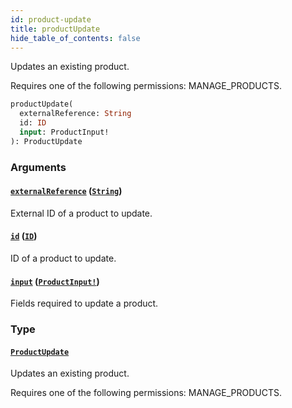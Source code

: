 ```yaml
---
id: product-update
title: productUpdate
hide_table_of_contents: false
---
```


Updates an existing product.

Requires one of the following permissions: MANAGE_PRODUCTS.

```graphql
productUpdate(
  externalReference: String
  id: ID
  input: ProductInput!
): ProductUpdate
```

### Arguments

#### [`externalReference`](#) ([`String`](../../../developer/api-reference/scalars/string))

External ID of a product to update.

#### [`id`](#) ([`ID`](../../../developer/api-reference/scalars/id))

ID of a product to update.

#### [`input`](#) ([`ProductInput!`](../../../developer/api-reference/inputs/product-input))

Fields required to update a product.

### Type

#### [`ProductUpdate`](../../../developer/api-reference/objects/product-update)

Updates an existing product.

Requires one of the following permissions: MANAGE_PRODUCTS.
